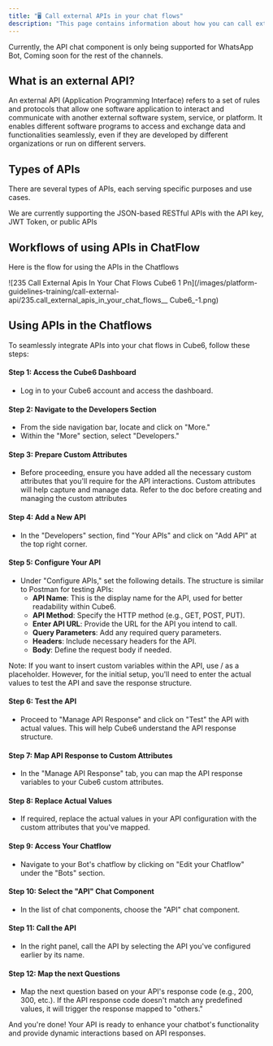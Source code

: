 ```yaml
---
title: "🖥️ Call external APIs in your chat flows"
description: "This page contains information about how you can call external APIs in your chat flows."
---
```


<Check>
  Currently, the API chat component is only being supported for WhatsApp Bot, Coming soon for the rest of the channels.
</Check>

## **What is an external API?**

An external API (Application Programming Interface) refers to a set of rules and protocols that allow one software application to interact and communicate with another external software system, service, or platform. It enables different software programs to access and exchange data and functionalities seamlessly, even if they are developed by different organizations or run on different servers.

## **Types of APIs**

There are several types of APIs, each serving specific purposes and use cases.

<Info>
  We are currently supporting the JSON-based RESTful APIs with the API key, JWT Token, or public APIs
</Info>

## **Workflows of using APIs in ChatFlow**

Here is the flow for using the APIs in the Chatflows

![235 Call External Apis In Your Chat Flows  Cube6 1 Pn](/images/platform-guidelines-training/call-external-api/235.call_external_apis_in_your_chat_flows__ Cube6_-1.png)

## **Using APIs in the Chatflows**

To seamlessly integrate APIs into your chat flows in  Cube6, follow these steps:

#### **Step 1: Access the  Cube6 Dashboard**

- Log in to your  Cube6 account and access the dashboard.

#### **Step 2: Navigate to the Developers Section**

- From the side navigation bar, locate and click on "More."
- Within the "More" section, select "Developers."

#### **Step 3: Prepare Custom Attributes**

- Before proceeding, ensure you have added all the necessary custom attributes that you'll require for the API interactions. Custom attributes will help capture and manage data. Refer to the doc before creating and managing the custom attributes

#### **Step 4: Add a New API**

- In the "Developers" section, find "Your APIs" and click on "Add API" at the top right corner.

#### **Step 5: Configure Your API**

- Under "Configure APIs," set the following details. The structure is similar to Postman for testing APIs:
  - **API Name**: This is the display name for the API, used for better readability within  Cube6.
  - **API Method**: Specify the HTTP method (e.g., GET, POST, PUT).
  - **Enter API URL**: Provide the URL for the API you intend to call.
  - **Query Parameters**: Add any required query parameters.
  - **Headers**: Include necessary headers for the API.
  - **Body**: Define the request body if needed.

<Info>
  Note: If you want to insert custom variables within the API, use  /  as a placeholder. However, for the initial setup, you'll need to enter the actual values to test the API and save the response structure.
</Info>

#### **Step 6: Test the API**

- Proceed to "Manage API Response" and click on "Test" the API with actual values. This will help  Cube6 understand the API response structure.

#### **Step 7: Map API Response to Custom Attributes**

- In the "Manage API Response" tab, you can map the API response variables to your  Cube6 custom attributes.

#### **Step 8: Replace Actual Values**

- If required, replace the actual values in your API configuration with the custom attributes that you've mapped.

#### **Step 9: Access Your Chatflow**

- Navigate to your Bot's chatflow by clicking on "Edit your Chatflow" under the "Bots" section.

#### **Step 10: Select the "API" Chat Component**

- In the list of chat components, choose the "API" chat component.

#### **Step 11: Call the API**

- In the right panel, call the API by selecting the API you've configured earlier by its name.

#### **Step 12: Map the next Questions**

- Map the next question based on your API's response code (e.g., 200, 300, etc.). If the API response code doesn't match any predefined values, it will trigger the response mapped to "others."

And you're done\! Your API is ready to enhance your chatbot's functionality and provide dynamic interactions based on API responses.
